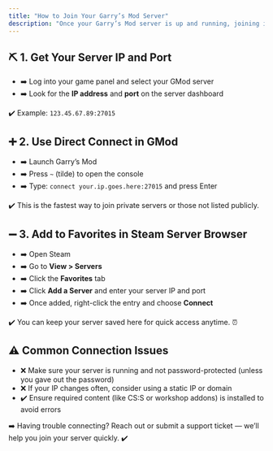 ```yaml
---
title: "How to Join Your Garry’s Mod Server"
description: "Once your Garry’s Mod server is up and running, joining it is easy. You and your friends can connect directly using the IP address or through Steam’s server browser. ✅"
---
```


## ⛏️ 1. Get Your Server IP and Port

- ➡️ Log into your game panel and select your GMod server
- ➡️ Look for the **IP address** and **port** on the server dashboard

✔️ Example: `123.45.67.89:27015`

## ➕ 2. Use Direct Connect in GMod

- ➡️ Launch Garry’s Mod
- ➡️ Press `~` (tilde) to open the console
- ➡️ Type: `connect your.ip.goes.here:27015` and press Enter

✔️ This is the fastest way to join private servers or those not listed publicly.

## ➖ 3. Add to Favorites in Steam Server Browser

- ➡️ Open Steam
- ➡️ Go to **View \> Servers**
- ➡️ Click the **Favorites** tab
- ➡️ Click **Add a Server** and enter your server IP and port
- ➡️ Once added, right-click the entry and choose **Connect**

✔️ You can keep your server saved here for quick access anytime. ⏰

## ⚠️ Common Connection Issues

- ❌ Make sure your server is running and not password-protected (unless you gave out the password)
- ❌ If your IP changes often, consider using a static IP or domain
- ✔️ Ensure required content (like CS:S or workshop addons) is installed to avoid errors

➡️ Having trouble connecting? Reach out or submit a support ticket — we’ll help you join your server quickly. ✔️